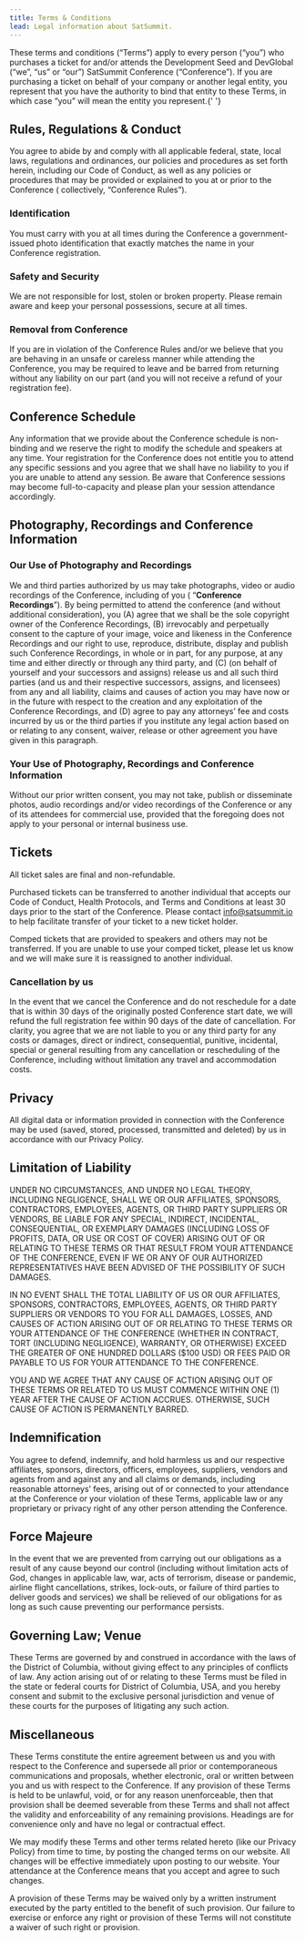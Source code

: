 ```yaml
---
title: Terms & Conditions
lead: Legal information about SatSummit.
---
```

These terms and conditions (“Terms”) apply to every person (“you”) who purchases a ticket for and/or attends the Development Seed and DevGlobal (“we”, “us” or “our”) SatSummit Conference (“Conference”). If you are purchasing a ticket on behalf of your company or another legal entity, you represent that you have the authority to bind that entity to these Terms, in which case “you” will mean the entity you represent.{' '}

## Rules, Regulations & Conduct

You agree to abide by and comply with all applicable federal, state, local laws, regulations and ordinances, our policies and procedures as set forth herein, including our Code of Conduct, as well as any policies or procedures that may be provided or explained to you at or prior to the Conference ( collectively, “Conference Rules”).

### Identification

You must carry with you at all times during the Conference a government-issued photo identification that exactly matches the name in your Conference registration.

### Safety and Security

We are not responsible for lost, stolen or broken property. Please remain aware and keep your personal possessions, secure at all times.

### Removal from Conference

If you are in violation of the Conference Rules and/or we believe that you are behaving in an unsafe or careless manner while attending the Conference, you may be required to leave and be barred from returning without any liability on our part (and you will not receive a refund of your registration fee).

## Conference Schedule

Any information that we provide about the Conference schedule is non-binding and we reserve the right to modify the schedule and speakers at any time. Your registration for the Conference does not entitle you to attend any specific sessions and you agree that we shall have no liability to you if you are unable to attend any session. Be aware that Conference sessions may become full-to-capacity and please plan your session attendance accordingly.

## Photography, Recordings and Conference Information

### Our Use of Photography and Recordings

We and third parties authorized by us may take photographs, video or audio recordings of the Conference, including of you ( “**Conference Recordings**”). By being permitted to attend the conference (and without additional consideration), you (A) agree that we shall be the sole copyright owner of the Conference Recordings, (B) irrevocably and perpetually consent to the capture of your image, voice and likeness in the Conference Recordings and our right to use, reproduce, distribute, display and publish such Conference Recordings, in whole or in part, for any purpose, at any time and either directly or through any third party, and (C) (on behalf of yourself and your successors and assigns) release us and all such third parties (and us and their respective successors, assigns, and licensees) from any and all liability, claims and causes of action you may have now or in the future with respect to the creation and any exploitation of the Conference Recordings, and (D) agree to pay any attorneys’ fee and costs incurred by us or the third parties if you institute any legal action based on or relating to any consent, waiver, release or other agreement you have given in this paragraph.

### Your Use of Photography, Recordings and Conference Information

Without our prior written consent, you may not take, publish or disseminate photos, audio recordings and/or video recordings of the Conference or any of its attendees for commercial use, provided that the foregoing does not apply to your personal or internal business use.

## Tickets

All ticket sales are final and non-refundable.

Purchased tickets can be transferred to another individual that accepts our Code of Conduct, Health Protocols, and Terms and Conditions at least 30 days prior to the start of the Conference. Please contact info@satsummit.io to help facilitate transfer of your ticket to a new ticket holder.

Comped tickets that are provided to speakers and others may not be transferred. If you are unable to use your comped ticket, please let us know and we will make sure it is reassigned to another individual.

### Cancellation by us

In the event that we cancel the Conference and do not reschedule for a date that is within 30 days of the originally posted Conference start date, we will refund the full registration fee within 90 days of the date of cancellation. For clarity, you agree that we are not liable to you or any third party for any costs or damages, direct or indirect, consequential, punitive, incidental, special or general resulting from any cancellation or rescheduling of the Conference, including without limitation any travel and accommodation costs.

## Privacy

All digital data or information provided in connection with the Conference may be used (saved, stored, processed, transmitted and deleted) by us in accordance with our Privacy Policy.

## Limitation of Liability

UNDER NO CIRCUMSTANCES, AND UNDER NO LEGAL THEORY, INCLUDING NEGLIGENCE, SHALL WE OR OUR AFFILIATES, SPONSORS, CONTRACTORS, EMPLOYEES, AGENTS, OR THIRD PARTY SUPPLIERS OR VENDORS, BE LIABLE FOR ANY SPECIAL, INDIRECT, INCIDENTAL, CONSEQUENTIAL, OR EXEMPLARY DAMAGES (INCLUDING LOSS OF PROFITS, DATA, OR USE OR COST OF COVER) ARISING OUT OF OR RELATING TO THESE TERMS OR THAT RESULT FROM YOUR ATTENDANCE OF THE CONFERENCE, EVEN IF WE OR ANY OF OUR AUTHORIZED REPRESENTATIVES HAVE BEEN ADVISED OF THE POSSIBILITY OF SUCH DAMAGES.

IN NO EVENT SHALL THE TOTAL LIABILITY OF US OR OUR AFFILIATES, SPONSORS, CONTRACTORS, EMPLOYEES, AGENTS, OR THIRD PARTY SUPPLIERS OR VENDORS TO YOU FOR ALL DAMAGES, LOSSES, AND CAUSES OF ACTION ARISING OUT OF OR RELATING TO THESE TERMS OR YOUR ATTENDANCE OF THE CONFERENCE (WHETHER IN CONTRACT, TORT (INCLUDING NEGLIGENCE), WARRANTY, OR OTHERWISE) EXCEED THE GREATER OF ONE HUNDRED DOLLARS ($100 USD) OR FEES PAID OR PAYABLE TO US FOR YOUR ATTENDANCE TO THE CONFERENCE.

YOU AND WE AGREE THAT ANY CAUSE OF ACTION ARISING OUT OF THESE TERMS OR RELATED TO US MUST COMMENCE WITHIN ONE (1) YEAR AFTER THE CAUSE OF ACTION ACCRUES. OTHERWISE, SUCH CAUSE OF ACTION IS PERMANENTLY BARRED.

## Indemnification

You agree to defend, indemnify, and hold harmless us and our respective affiliates, sponsors, directors, officers, employees, suppliers, vendors and agents from and against any and all claims or demands, including reasonable attorneys’ fees, arising out of or connected to your attendance at the Conference or your violation of these Terms, applicable law or any proprietary or privacy right of any other person attending the Conference.

## Force Majeure

In the event that we are prevented from carrying out our obligations as a result of any cause beyond our control (including without limitation acts of God, changes in applicable law, war, acts of terrorism, disease or pandemic, airline flight cancellations, strikes, lock-outs, or failure of third parties to deliver goods and services) we shall be relieved of our obligations for as long as such cause preventing our performance persists.

## Governing Law; Venue

These Terms are governed by and construed in accordance with the laws of the District of Columbia, without giving effect to any principles of conflicts of law. Any action arising out of or relating to these Terms must be filed in the state or federal courts for District of Columbia, USA, and you hereby consent and submit to the exclusive personal jurisdiction and venue of these courts for the purposes of litigating any such action.

## Miscellaneous

These Terms constitute the entire agreement between us and you with respect to the Conference and supersede all prior or contemporaneous communications and proposals, whether electronic, oral or written between you and us with respect to the Conference. If any provision of these Terms is held to be unlawful, void, or for any reason unenforceable, then that provision shall be deemed severable from these Terms and shall not affect the validity and enforceability of any remaining provisions. Headings are for convenience only and have no legal or contractual effect.

We may modify these Terms and other terms related hereto (like our Privacy Policy) from time to time, by posting the changed terms on our website. All changes will be effective immediately upon posting to our website. Your attendance at the Conference means that you accept and agree to such changes.

A provision of these Terms may be waived only by a written instrument executed by the party entitled to the benefit of such provision. Our failure to exercise or enforce any right or provision of these Terms will not constitute a waiver of such right or provision.